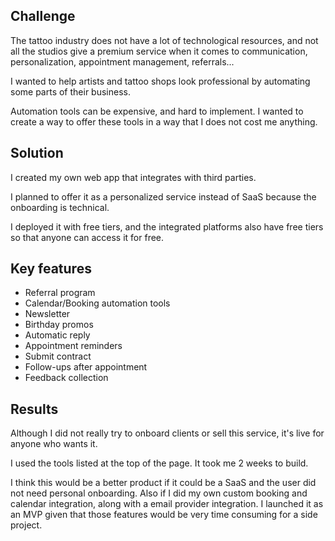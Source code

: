 
<AppWorkHeader />

## Challenge

The tattoo industry does not have a lot of technological resources, and not all the studios give a premium service when it comes to communication, personalization, appointment management, referrals...

I wanted to help artists and tattoo shops look professional by automating some parts of their business.

Automation tools can be expensive, and hard to implement. I wanted to create a way to offer these tools in a way that I does not cost me anything.

## Solution

I created my own web app that integrates with third parties.

I planned to offer it as a personalized service instead of SaaS because the onboarding is technical.

I deployed it with free tiers, and the integrated platforms also have free tiers so that anyone can access it for free.

## Key features

- Referral program
- Calendar/Booking automation tools
- Newsletter
- Birthday promos
- Automatic reply
- Appointment reminders
- Submit contract
- Follow-ups after appointment
- Feedback collection

## Results

Although I did not really try to onboard clients or sell this service, it's live for anyone who wants it.

I used the tools listed at the top of the page. It took me 2 weeks to build.

I think this would be a better product if it could be a SaaS and the user did not need personal onboarding. Also if I did my own custom booking and calendar integration, along with a email provider integration. I launched it as an MVP given that those features would be very time consuming for a side project.

<AppBookCallButton fullWidth />
